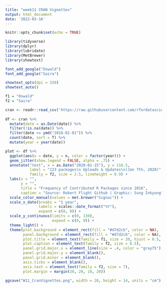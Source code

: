 ```yaml
---
title: "week11 CRAN Vignettes"
output: html_document
date: '2022-03-16'
---
```


```r
knitr::opts_chunk$set(echo = TRUE)
```

```r
library(tidyverse)
library(dplyr)
library(lubridate)
library(MetBrewer)
library(showtext)

font_add_google("Oswald")
font_add_google("Saira")

showtext_opts(dpi = 320)
showtext_auto()

f1 = "Oswald"
f2 = "Saira"
```

```r
cran <- readr::read_csv('https://raw.githubusercontent.com/rfordatascience/tidytuesday/master/data/2022/2022-03-15/cran.csv') 
 
df <- cran %>% 
  mutate(date = as.Date(date)) %>% 
  filter(!is.na(date)) %>% 
  filter(date >= ymd("2016-01-01")) %>% 
  count(date, sort = T) %>% 
  mutate(year = year(date))
```

```r
plot <- df %>% 
  ggplot(aes(x = date, y = n, color = factor(year))) +
  geom_jitter(show.legend = FALSE, alpha = .75) +
  annotate("text", x = as.Date("2020-01-15"), y = 116.5,
           label = "123 packages\n Uploads & Updates\n(Jan 7th, 2020)",
           family = f2, size = 2.5, lineheight = 0.9) +
  labs(x = "",
       y = "",
       title = "Frequency of Contributed R Packages since 2016",
       caption = "Source: Robert Flight Github | Graphic: Sung Inkyung") +
  scale_color_manual(values = met.brewer("Signac")) +
  scale_x_date(breaks = "1 year",
               labels = scales::date_format("%Y"),
               expand = c(0, 0)) +
  scale_y_continuous(limits = c(0, 130), 
                     expand = c(0, 0)) +
  theme_light() +
  theme(plot.background = element_rect(fill = "#d7d2cb", color = NA),
        panel.background = element_rect(fill = "#d7d2cb", color = NA),
        plot.title = element_text(family = f1, size = 20, hjust = 0.5, margin = margin(b = 15)),
        plot.caption = element_text(family = f2, size = 6.5),
        panel.grid.major.x = element_line(size = .4, color = "gray75"),
        panel.grid.major.y = element_blank(),
        panel.grid.minor = element_blank(),
        axis.ticks = element_blank(),
        axis.text = element_text(family = f2, size = 7),
        plot.margin = margin(20, 20, 10, 20))

ggsave("W11_CranVignettes.png", width = 20, height = 14, units = "cm")
```